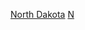 {{Template category|type=navbox|description =[[北达科他州县级行政区列表|北達科他州縣份]]導航模板}}
{{United States topic|title=美國各州縣份導航模板|prefix=:Category:|suffix=縣份導航模板|navbar=plain|exclude-wdc=y|exclude-ter=y|exclude-isl=y|state=expanded}}

[[Category:美國縣份模板|North Dakota]]
[[Category:北達科他州行政區劃|N]]